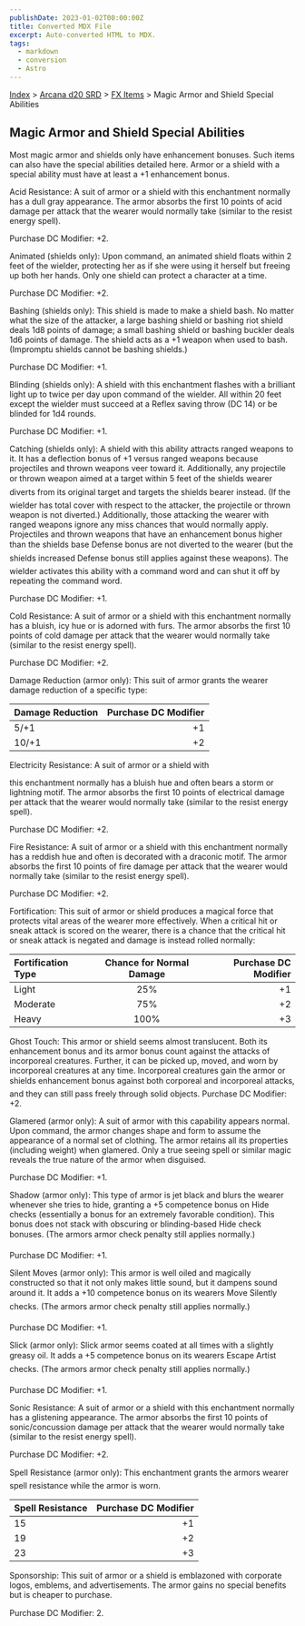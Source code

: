 ```yaml
---
publishDate: 2023-01-02T00:00:00Z
title: Converted MDX File
excerpt: Auto-converted HTML to MDX.
tags:
  - markdown
  - conversion
  - Astro
---
```






[Index](-index) > [Arcana d20 SRD](arcana-d20-srd-index) > [FX Items](arcana-d20-srd-fx-items-index) > Magic Armor and Shield Special Abilities




## Magic Armor and Shield Special Abilities


Most magic armor and shields only have enhancement bonuses. Such items can also have the special abilities detailed here. Armor or a shield with a special ability must have at least a +1 enhancement bonus.


Acid Resistance: A suit of armor or a shield with this enchantment normally has a dull gray appearance. The armor absorbs the first 10 points of acid damage per attack that the wearer would normally take (similar to the resist energy spell).


Purchase DC Modifier: +2.


Animated (shields only): Upon command, an animated shield floats within 2 feet of the wielder, protecting her as if she were using it herself but freeing up
both her hands. Only one shield can protect a character at a time.


Purchase DC Modifier: +2.


Bashing (shields only): This shield is made to make a shield bash. No matter what the size of the attacker, a large bashing shield or bashing riot shield deals 1d8 points of damage; a small bashing shield or bashing buckler deals 1d6 points of damage. The shield acts as a +1 weapon when used to bash. (Impromptu
shields cannot be bashing shields.)


Purchase DC Modifier: +1.


Blinding (shields only): A shield with this enchantment flashes with a brilliant light up to twice per day upon command of the wielder. All within 20 feet except the wielder must succeed at a Reflex saving throw (DC 14) or be blinded for 1d4 rounds.


Purchase DC Modifier: +1.


Catching (shields only): A shield with this ability attracts ranged weapons to it. It has a deflection bonus of +1 versus ranged weapons because projectiles and thrown weapons veer toward it. Additionally, any projectile or thrown weapon aimed at a target within 5 feet of the shields wearer diverts from its original target and targets the shields bearer instead. (If the wielder has total cover with respect to the attacker, the projectile or thrown weapon is not diverted.) Additionally, those attacking the wearer with ranged weapons ignore any miss chances that would normally apply. Projectiles and thrown weapons that have an enhancement bonus higher than the shields base Defense bonus are not diverted to the wearer (but the shields increased Defense bonus still applies against these weapons). The wielder activates this ability with a command word and can shut it off by repeating the command word.


Purchase DC Modifier: +1.


Cold Resistance: A suit of armor or a shield with this enchantment normally has a bluish, icy hue or is adorned with furs. The armor absorbs the first 10 points of cold damage per attack that the wearer would normally take (similar to the resist energy spell).


Purchase DC Modifier: +2.



Damage Reduction (armor only): This suit of armor grants the wearer damage reduction of a specific type:


| Damage Reduction | Purchase DC Modifier |
| :------------------ | ----------------------: |
| 5/+1 | +1 |
| 10/+1 | +2 |



Electricity Resistance: A suit of armor or a shield with


this enchantment normally has a bluish hue and often bears a storm or lightning motif. The armor absorbs the first 10 points of electrical damage per attack that the wearer would normally take (similar to the resist energy spell).


Purchase DC Modifier: +2.


Fire Resistance: A suit of armor or a shield with this enchantment normally has a reddish hue and often is decorated with a draconic motif. The armor absorbs the first 10 points of fire damage per attack that the wearer would normally take (similar to the resist energy spell).


Purchase DC Modifier: +2.


Fortification: This suit of armor or shield produces a magical force that protects vital areas of the wearer more effectively. When a critical hit or sneak
attack is scored on the wearer, there is a chance that the critical hit or sneak attack is negated and damage is instead rolled normally:


| Fortification Type | Chance for Normal Damage | Purchase DC Modifier |
| :-------------------- | :--------------------------: | ----------------------: |
| Light | 25% | +1 |
| Moderate | 75% | +2 |
| Heavy | 100% | +3 |



Ghost Touch: This armor or shield seems almost translucent. Both its enhancement bonus and its armor bonus count against the attacks of incorporeal creatures. Further, it can be picked up, moved, and worn by incorporeal creatures at any time. Incorporeal creatures gain the armor or shields enhancement bonus against both corporeal and incorporeal attacks, and they can still pass freely through solid objects.
Purchase DC Modifier: +2.


Glamered (armor only): A suit of armor with this capability appears normal. Upon command, the armor changes shape and form to assume the appearance of a normal set of clothing. The armor retains all its properties (including weight) when glamered. Only a true seeing spell or similar magic reveals the true nature of the armor when disguised.


Purchase DC Modifier: +1.


Shadow (armor only): This type of armor is jet black and blurs the wearer whenever she tries to hide, granting a +5 competence bonus on Hide checks (essentially a bonus for an extremely favorable condition). This bonus does not stack with obscuring or blinding-based Hide check bonuses. (The armors armor check penalty still applies normally.)


Purchase DC Modifier: +1.


Silent Moves (armor only): This armor is well oiled and magically constructed so that it not only makes little sound, but it dampens sound around it. It adds a +10 competence bonus on its wearers Move Silently checks. (The armors armor check penalty still applies normally.)


Purchase DC Modifier: +1.


Slick (armor only): Slick armor seems coated at all times with a slightly greasy oil. It adds a +5 competence bonus on its wearers Escape Artist checks. (The armors armor check penalty still applies normally.)


Purchase DC Modifier: +1.


Sonic Resistance: A suit of armor or a shield with this enchantment normally has a glistening appearance. The armor absorbs the first 10 points of sonic/concussion damage per attack that the wearer would normally take (similar to the resist energy spell).


Purchase DC Modifier: +2.


Spell Resistance (armor only): This enchantment grants the armors wearer spell resistance while the armor is worn.


| Spell Resistance | Purchase DC Modifier |
| :------------------ | ----------------------: |
| 15 | +1 |
| 19 | +2 |
| 23 | +3 |



Sponsorship: This suit of armor or a shield is emblazoned with corporate logos, emblems, and advertisements. The armor gains no special benefits but is cheaper to purchase.


Purchase DC Modifier: 2.



